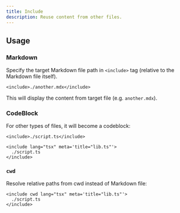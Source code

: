 ```yaml
---
title: Include
description: Reuse content from other files.
---
```


## Usage

### Markdown

Specify the target Markdown file path in `<include>` tag (relative to the Markdown file itself).

```mdx title="page.mdx"
<include>./another.mdx</include>
```

This will display the content from target file (e.g. `another.mdx`).

### CodeBlock

For other types of files, it will become a codeblock:

```mdx title="page.mdx"
<include>./script.ts</include>

<include lang="tsx" meta='title="lib.ts"'>
  ./script.ts
</include>
```

### `cwd`

Resolve relative paths from cwd instead of Markdown file:

```mdx
<include cwd lang="tsx" meta='title="lib.ts"'>
  ./script.ts
</include>
```
